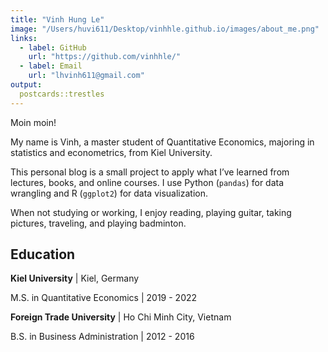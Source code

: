 ```yaml
---
title: "Vinh Hung Le"
image: "/Users/huvi611/Desktop/vinhhle.github.io/images/about_me.png"
links:
  - label: GitHub
    url: "https://github.com/vinhhle/"
  - label: Email
    url: "lhvinh611@gmail.com"
output:
  postcards::trestles
---
```

 
Moin moin!

My name is Vinh, a master student of Quantitative Economics, majoring in statistics and econometrics, from Kiel University.

This personal blog is a small project to apply what I’ve learned from lectures, books, and online courses. I use Python (`pandas`) for data wrangling and R (`ggplot2`) for data visualization. 

When not studying or working, I enjoy reading, playing guitar, taking pictures, traveling, and playing badminton.

## Education

**Kiel University** | Kiel, Germany

M.S. in Quantitative Economics | 2019 - 2022

**Foreign Trade University** | Ho Chi Minh City, Vietnam

B.S. in Business Administration | 2012 - 2016
